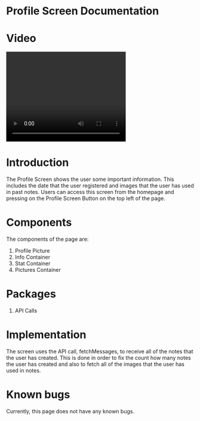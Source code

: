 # Profile Screen Documentation

# Video

<video width="320" height="240" controls>
  <source src="/ProfileScreenVideo.MP4" type="video/mp4"/>
</video>

# Introduction

The Profile Screen shows the user some important information. This includes the date that the user registered and images that the user has used in past notes. Users can access this screen from the homepage and pressing on the Profile Screen Button on the top left of the page.

# Components

The components of the page are:

1. Profile Picture
2. Info Container
3. Stat Container
4. Pictures Container

# Packages

1. API Calls

# Implementation

The screen uses the API call, fetchMessages, to receive all of the notes that the user has created. This is done in order to fix the count how many notes the user has created and also to fetch all of the images that the user has used in notes.

# Known bugs

Currently, this page does not have any known bugs.
